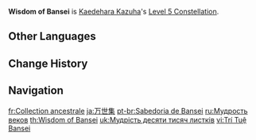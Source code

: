 {{Constellation Infobox
|image       = Constellation Wisdom of Bansei.png
|description = Increases the Level of [[Kazuha Slash]] by 3.<br />Maximum upgrade level is 15.
|level       = 5
|character   = Kaedehara Kazuha
|utility1    = Talent Level Increase
|utility2    = Elemental Burst Level Increase
}}
'''Wisdom of Bansei''' is [[Kaedehara Kazuha]]'s [[Level 5 Constellation]].

==Other Languages==
{{Other Languages
|en      = Wisdom of Bansei
|zhs     = 万世之集
|zhs_rm  = Wànshì zhī Jí
|zht     = 萬世之集
|zht_rm  = Wànshì zhī Jí
|zh_tl   = Collection of Ten Thousand Generations
|ja      = 万世集
|ja_rm   = Banseishuu{{Assumed}}
|ja_tl   = Collection of Ten Thousand Generations
|ko      = {{tt|만세집|萬世集}}
|ko_rm   = Mansejip
|ko_tl   = Collection of Ten Thousand Generations
|es      = Sabiduría eterna
|es_tl   = Eternal Wisdom
|fr      = Collection ancestrale
|fr_tl   = Ancestral Collection
|ru      = Мудрость веков
|ru_tl   = Wisdom of the Ages
|th      = Wisdom of Bansei
|vi      = Trí Tuệ Bansei
|vi_tl   = 
|de      = Weisheit von Bansei
|de_tl   = Wisdom of Bansei
|id      = Wisdom of Bansei
|pt      = Sabedoria de Bansei
|pt_tl   = Wisdom of Bansei
|tr      = Kadim Bilgelik
|tr_tl   = 
|it      = Saggezza dei secoli
|it_tl   = Wisdom of the Centuries
}}

==Change History==
{{Change History|1.6}}

==Navigation==
{{Talent Navbox|Kaedehara Kazuha}}

[[fr:Collection ancestrale]]
[[ja:万世集]]
[[pt-br:Sabedoria de Bansei]]
[[ru:Мудрость веков]]
[[th:Wisdom of Bansei]]
[[uk:Мудрість десяти тисяч листків]]
[[vi:Trí Tuệ Bansei]]